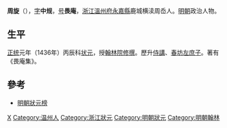 {{Otheruses|other=名为周旋的其他人物|周旋}}

'''周旋'''（{{bd|1395年||1454年|catIdx=Zhou周}}），[[表字|字]]'''中规'''，[[号|号]]'''畏庵'''，[[浙江|浙江]][[溫州府|溫州府]][[永嘉縣|永嘉縣]]鹿城横渎周岙人。[[明朝|明朝]]政治人物。

== 生平 ==
[[正统_(年号)|正统]]元年（1436年）丙辰科[[状元|状元]]，授[[翰林院|翰林院]][[修撰|修撰]]。歷升[[侍講|侍講]]、[[春坊|春坊]][[左庶子|左庶子]]。著有《畏庵集》。 

==參考==
*[http://www.cc5000.com/search/zhuangyuan/mingdaizy.htm 明朝狀元榜] {{Wayback|url=http://www.cc5000.com/search/zhuangyuan/mingdaizy.htm |date=20100722084138 }}

{{正統元年丙辰科殿試金榜}}

{{Authority control}}

{{DEFAULTSORT:Zhou周}}
[[Category:周姓|X]]
[[Category:温州人|Category:温州人]]
[[Category:浙江狀元|Category:浙江狀元]]
[[Category:明朝狀元|Category:明朝狀元]]
[[Category:明朝翰林|Category:明朝翰林]]